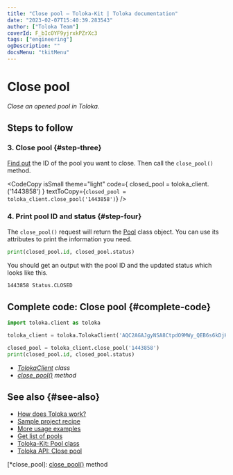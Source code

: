 ```yaml
---
title: "Close pool — Toloka-Kit | Toloka documentation"
date: "2023-02-07T15:40:39.283543"
author: ["Toloka Team"]
coverId: F_bIcOYF9yjrxkPZrXc3
tags: ["engineering"]
ogDescription: ""
docsMenu: "tkitMenu"
---
```



# Close pool

_Close an opened pool in Toloka._

## Steps to follow

<Import/>

<Instantiate/>

### 3. Close pool {#step-three}

[Find out](/docs-new/toloka-kit/recipes/get-pools) the ID of the pool you want to close. Then call the `close_pool()` method.

<CodeCopy
  isSmall
  theme="light"
  code={
    <HighlightChildren language="python">
      closed_pool = toloka_client.<Term term="close_pool"><ClosePool/></Term>('1443858')
    </HighlightChildren>
  }
  textToCopy={`closed_pool = toloka_client.close_pool('1443858')`}
/>

### 4. Print pool ID and status {#step-four}

The `close_pool()` request will return the [Pool](/docs-new/toloka-kit/reference/toloka.client.pool.Pool) class object. You can use its attributes to print the information you need.

```python
print(closed_pool.id, closed_pool.status)
```

You should get an output with the pool ID and the updated status which looks like this.

```bash
1443858 Status.CLOSED
```

## Complete code: Close pool {#complete-code}

```python
import toloka.client as toloka

toloka_client = toloka.TolokaClient('AQC2AGAJgyNSA8CtpdO9MWy_QEB6s6kDjHUoElE', 'PRODUCTION')

closed_pool = toloka_client.close_pool('1443858')
print(closed_pool.id, closed_pool.status)
```

<Note mode="tip" title="List of classes and methods used in this recipe">

- _[TolokaClient](/docs-new/toloka-kit/reference/toloka.client.TolokaClient) class_
- _[close_pool()](/docs-new/toloka-kit/reference/toloka.client.TolokaClient.close_pool) method_

</Note>

## See also {#see-also}

- [How does Toloka work?](/docs-new/guide/overview)
- [Sample project recipe](/docs-new/toloka-kit/recipes/learn-basics)
- [More usage examples](/docs-new/toloka-kit/recipes/use-cases)
- [Get list of pools](/docs-new/toloka-kit/recipes/get-pools)
- [Toloka-Kit: Pool class](/docs-new/toloka-kit/reference/toloka.client.pool.Pool)
- [Toloka API: Close pool](https://toloka.ai/docs/api/api-reference/#post-/pools/-id-/close)

[*close_pool]: [close_pool()](/docs-new/toloka-kit/reference/toloka.client.TolokaClient.close_pool) method
